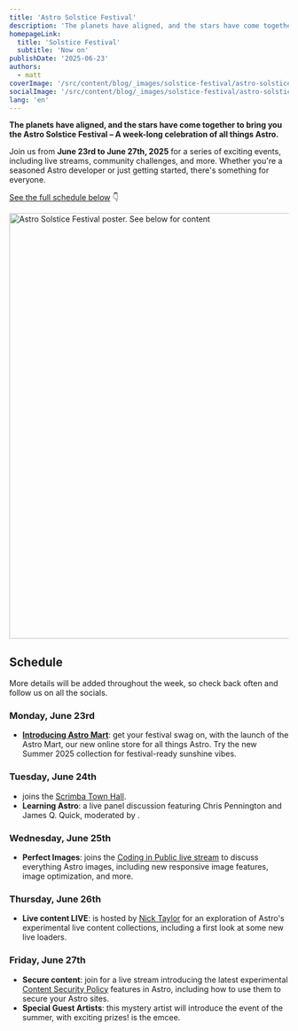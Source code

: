 ```yaml
---
title: 'Astro Solstice Festival'
description: 'The planets have aligned, and the stars have come together to bring you the Astro Solstice Festival – a week-long celebration of all things Astro'
homepageLink:
  title: 'Solstice Festival'
  subtitle: 'Now on'
publishDate: '2025-06-23'
authors:
  - matt
coverImage: '/src/content/blog/_images/solstice-festival/astro-solstice-festival-schedule-cover.webp'
socialImage: '/src/content/blog/_images/solstice-festival/astro-solstice-festival-schedule-og.webp'
lang: 'en'
---
```




**The planets have aligned, and the stars have come together to bring you the **Astro Solstice Festival** – A week-long celebration of all things Astro.**

Join us from **June 23rd to June 27th, 2025** for a series of exciting events, including live streams, community challenges, and more. Whether you're a seasoned Astro developer or just getting started, there's something for everyone.

[See the full schedule below](#schedule) 👇

<Image src={poster} alt="Astro Solstice Festival poster. See below for content" width="768" />

## Schedule

More details will be added throughout the week, so check back often and follow us on all the socials.

### Monday, June 23rd

- **[Introducing Astro Mart]()**: get your festival swag on, with the launch of the Astro Mart, our new online store for all things Astro. Try the new Summer 2025 collection for festival-ready sunshine vibes.

### Tuesday, June 24th

- <Mention name="sarah" /> joins the [Scrimba Town Hall]().
- **Learning Astro**: a live panel discussion featuring Chris Pennington and James Q. Quick, moderated by <Mention name="sarah" />.

### Wednesday, June 25th

- **Perfect Images**: <Mention name="matt" /> joins the [Coding in Public live stream]() to discuss everything Astro images, including new responsive image features, image optimization, and more.

### Thursday, June 26th

- **Live content LIVE**: <Mention name="matt" /> is hosted by [Nick Taylor]() for an exploration of Astro's experimental live content collections, including a first look at some new live loaders.

### Friday, June 27th

- **Secure content**: join <Mention name="ema"/> for a live stream introducing the latest experimental [Content Security Policy]() features in Astro, including how to use them to secure your Astro sites.
- **Special Guest Artists**: this mystery artist will introduce the event of the summer, with exciting prizes! <Mention name="chris" /> is the emcee.
